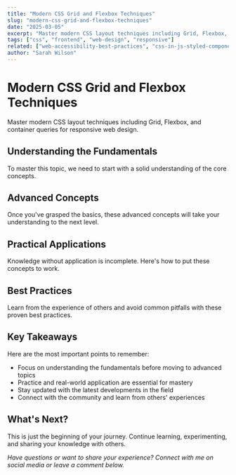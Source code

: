 ```yaml
---
title: "Modern CSS Grid and Flexbox Techniques"
slug: "modern-css-grid-and-flexbox-techniques"
date: "2025-03-05"
excerpt: "Master modern CSS layout techniques including Grid, Flexbox, and container queries for responsive web design."
tags: ["css", "frontend", "web-design", "responsive"]
related: ["web-accessibility-best-practices", "css-in-js-styled-components-vs-emotion", "building-real-time-applications-with-websockets"]
author: "Sarah Wilson"
---
```


# Modern CSS Grid and Flexbox Techniques

Master modern CSS layout techniques including Grid, Flexbox, and container queries for responsive web design.

## Understanding the Fundamentals

To master this topic, we need to start with a solid understanding of the core concepts.

## Advanced Concepts

Once you've grasped the basics, these advanced concepts will take your understanding to the next level.

## Practical Applications

Knowledge without application is incomplete. Here's how to put these concepts to work.

## Best Practices

Learn from the experience of others and avoid common pitfalls with these proven best practices.

## Key Takeaways

Here are the most important points to remember:

- Focus on understanding the fundamentals before moving to advanced topics
- Practice and real-world application are essential for mastery
- Stay updated with the latest developments in the field
- Connect with the community and learn from others' experiences

## What's Next?

This is just the beginning of your journey. Continue learning, experimenting, and sharing your knowledge with others.

*Have questions or want to share your experience? Connect with me on social media or leave a comment below.*

